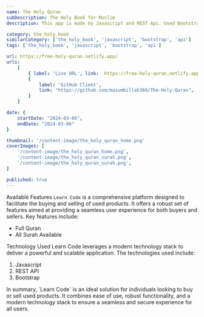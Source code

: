```yaml
---
name: The Holy Quran
subDescription: The Holy Book for Muslim
description: This app is made by Javascript and REST Api. Used Bootstrap 5 for design. Full responsive, clean UI that's why users get comfort on reading. It has no functionality just fetched data from api and show on UI.

category: the_holy_book
similarCategory: ['the_holy_book', 'javascript', 'bootstrap', 'api']
tags: ['the_holy_book', 'javascript', 'bootstrap', 'api']

url: https://free-holy-quran.netlify.app/
urls:
    [
        { label: 'Live URL', link:  https://free-holy-quran.netlify.app/ },
        {
            label: 'GitHub Client',
            link: "https://github.com/masumbillah360/The-Holy-Quran",
        }
    ]

date: {
    startDate: "2024-03-06",
    endDate: "2024-03-06"
}

thumbnail: '/content-image/the_holy_quran_home.png'
coverImages: [
    '/content-image/the_holy_quran_home.png',
    '/content-image/the_holy_quran_surah.png',
    '/content-image/the_holy_quran_surah.png',
]

published: true
---
```


<Heading typo="h2">Available Features</Heading>
<Paragraph>
    `Learn Code` is a comprehensive platform designed to facilitate the buying
    and selling of used products. It offers a robust set of features aimed at
    providing a seamless user experience for both buyers and sellers. Key
    features include:
</Paragraph>
<ul>
    <li>Full Quran</li>
    <li>All Surah Available</li>
</ul>


<Heading typo="h2">Technology Used</Heading>
<Paragraph>
    Learn Code leverages a modern technology stack to deliver a powerful and
    scalable application. The technologies used include:
</Paragraph>
<ol>
    <li>Javascript</li>
    <li>REST API</li>
    <li>Bootstrap</li>
</ol>

<Paragraph>
    In summary, `Learn Code` is an ideal solution for individuals looking to buy
    or sell used products. It combines ease of use, robust functionality, and a
    modern technology stack to ensure a seamless and secure experience for all
    users.
</Paragraph>
